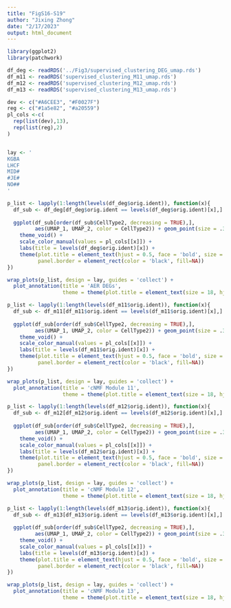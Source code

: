 ```yaml
---
title: "FigS16-S19"
author: "Jixing Zhong"
date: "2/17/2023"
output: html_document
---
```


```r
library(ggplot2)
library(patchwork)

df_deg <- readRDS('../Fig3/supervised_clustering_DEG_umap.rds')
df_m11 <- readRDS('supervised_clustering_M11_umap.rds')
df_m12 <- readRDS('supervised_clustering_M12_umap.rds')
df_m13 <- readRDS('supervised_clustering_M13_umap.rds')

dev <- c("#A6CEE3", "#F0027F")
reg <- c("#1a5e82", "#a20559")
pl_cols <-c(
  rep(list(dev),13), 
  rep(list(reg),2)
)


lay <- '
KGBA
LHCF
MID#
#JE#
NO##
'

```


```r
p_list <- lapply(1:length(levels(df_deg$orig.ident)), function(x){
  df_sub <- df_deg[df_deg$orig.ident == levels(df_deg$orig.ident)[x],]
  
  ggplot(df_sub[order(df_sub$CellType2, decreasing = TRUE),], 
         aes(UMAP_1, UMAP_2, color = CellType2)) + geom_point(size = .3) + 
    theme_void() + 
    scale_color_manual(values = pl_cols[[x]]) +
    labs(title = levels(df_deg$orig.ident)[x]) + 
    theme(plot.title = element_text(hjust = 0.5, face = 'bold', size = 10),
          panel.border = element_rect(color = 'black', fill=NA))
})

wrap_plots(p_list, design = lay, guides = 'collect') + 
  plot_annotation(title = 'AER DEGs',
                  theme = theme(plot.title = element_text(size = 18, hjust = .5, face = 'bold'))) 
```



```r
p_list <- lapply(1:length(levels(df_m11$orig.ident)), function(x){
  df_sub <- df_m11[df_m11$orig.ident == levels(df_m11$orig.ident)[x],]
  
  ggplot(df_sub[order(df_sub$CellType2, decreasing = TRUE),], 
         aes(UMAP_1, UMAP_2, color = CellType2)) + geom_point(size = .3) + 
    theme_void() + 
    scale_color_manual(values = pl_cols[[x]]) +
    labs(title = levels(df_m11$orig.ident)[x]) + 
    theme(plot.title = element_text(hjust = 0.5, face = 'bold', size = 10),
          panel.border = element_rect(color = 'black', fill=NA))
})

wrap_plots(p_list, design = lay, guides = 'collect') + 
  plot_annotation(title = 'cNMF Module 11',
                  theme = theme(plot.title = element_text(size = 18, hjust = .5, face = 'bold'))) 
```



```r
p_list <- lapply(1:length(levels(df_m12$orig.ident)), function(x){
  df_sub <- df_m12[df_m12$orig.ident == levels(df_m12$orig.ident)[x],]
  
  ggplot(df_sub[order(df_sub$CellType2, decreasing = TRUE),], 
         aes(UMAP_1, UMAP_2, color = CellType2)) + geom_point(size = .3) + 
    theme_void() + 
    scale_color_manual(values = pl_cols[[x]]) +
    labs(title = levels(df_m12$orig.ident)[x]) + 
    theme(plot.title = element_text(hjust = 0.5, face = 'bold', size = 10),
          panel.border = element_rect(color = 'black', fill=NA))
})

wrap_plots(p_list, design = lay, guides = 'collect') + 
  plot_annotation(title = 'cNMF Module 12',
                  theme = theme(plot.title = element_text(size = 18, hjust = .5, face = 'bold'))) 
```




```r
p_list <- lapply(1:length(levels(df_m13$orig.ident)), function(x){
  df_sub <- df_m13[df_m13$orig.ident == levels(df_m13$orig.ident)[x],]
  
  ggplot(df_sub[order(df_sub$CellType2, decreasing = TRUE),], 
         aes(UMAP_1, UMAP_2, color = CellType2)) + geom_point(size = .3) + 
    theme_void() + 
    scale_color_manual(values = pl_cols[[x]]) +
    labs(title = levels(df_m13$orig.ident)[x]) + 
    theme(plot.title = element_text(hjust = 0.5, face = 'bold', size = 10),
          panel.border = element_rect(color = 'black', fill=NA))
})

wrap_plots(p_list, design = lay, guides = 'collect') + 
  plot_annotation(title = 'cNMF Module 13',
                  theme = theme(plot.title = element_text(size = 18, hjust = .5, face = 'bold'))) 
```
